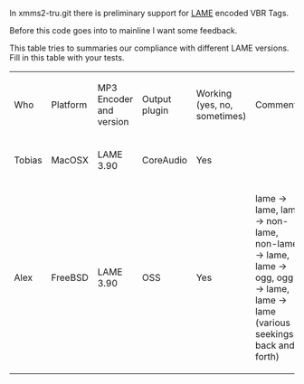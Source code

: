 In xmms2-tru.git there is preliminary support for [http://gabriel.mp3-tech.org/mp3infotag.html LAME] encoded VBR Tags.

Before this code goes into to mainline I want some feedback. 

This table tries to summaries our compliance with different LAME versions. Fill in this table with your tests.

{| border="1" cellspacing="0" cellpadding="5" align="left"
|Who
|Platform
|MP3 Encoder and version
|Output plugin
|Working (yes, no, sometimes)
|Comments
|-
|Tobias
|MacOSX
|LAME 3.90
|CoreAudio
|Yes
|
|-
|Alex
|FreeBSD
|LAME 3.90
|OSS
|Yes
|lame -> lame, lame -> non-lame, non-lame -> lame, lame -> ogg, ogg -> lame, lame -> lame (various seekings back and forth)
|}